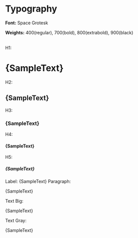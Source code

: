  
<Meta title="Typography" />
 
 
# Typography
 
**Font:** Space Grotesk
 
**Weights:** 400(regular), 700(bold), 800(extrabold), 900(black)

<br />
H1:
<h1 className="h1">{SampleText}</h1>
H2:
<h2 className="h2">{SampleText}</h2>
H3:
<h3 className="h3">{SampleText}</h3>
H4:
<h4 className="h4">{SampleText}</h4>
H5:
<h5 className="h5">{SampleText}</h5>
Label:
<label className="label">{SampleText}</label>
Paragraph:
<p className="p">{SampleText}</p>
Text Big:
<p className="p TextBig">{SampleText}</p>
Text Gray:
<p className="p TextGray">{SampleText}</p>

<style>
{`
  .h1{
    font-weight: 800;
    font-size: 72px;
    line-height: 80px;
    letter-spacing: -2px;
    font-family: "Space Grotesk";
    margin: 20px 0;
  }

  .h2{
    font-weight: 800;
    font-size: 56px;
    line-height: 60px;
    letter-spacing: -1px;
    font-family: "Space Grotesk";
    margin: 20px 0
  }

  .h3{
    font-weight: 800;
    font-size: 40px;
    line-height: 48px;
    font-family: "Space Grotesk";
    margin: 20px 0
  }

  .h4{
    font-weight: 700;
    font-size: 24px;
    line-height: 32px;
    font-family: "Space Grotesk";
    margin: 20px 0
  }

  .h5{
    font-weight: 400;
    font-size: 16px;
    line-height: 32px;
    letter-spacing: 3px;
    font-family: "Space Grotesk";
    margin: 20px 0
  }

  .label{
    font-weight: 700;
    font-size: 12px;
    line-height: 12.3px;
    font-family: "Space Grotesk";
  }

  .p{
    &.TextBig{
      font-weight: 400;
      font-size: 20px;
      line-height: 32px;
      font-family: "Space Grotesk";
    }

    &.TextGray{
      font-weight: 400;
      font-size: 16px;
      line-height: 32px;
      color: #363636a3;
      font-family: "Space Grotesk";
    }

    font-weight: 400;
    font-size: 16px;
    line-height: 32px;
    font-family: "Space Grotesk";
  }
`}
</style>